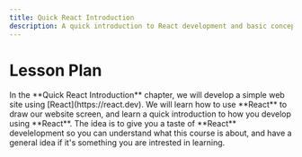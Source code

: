 ```yaml
---
title: Quick React Introduction
description: A quick introduction to React development and basic concepts.
---
```


# Lesson Plan

<div className="mt-7">
In the **Quick React Introduction** chapter, we will develop a simple web site using [React](https://react.dev).  
We will learn how to use **React** to draw our website screen, and learn a quick introduction to how you develop using **React**.  
The idea is to give you a taste of **React** develelopment so you can understand what this course is about, and have a general idea if it's something you are intrested in learning.

</div>
